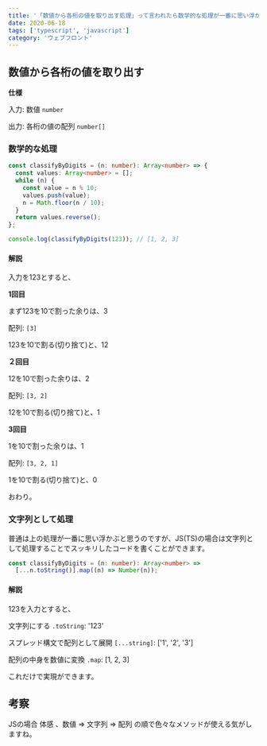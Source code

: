 ```yaml
---
title: '「数値から各桁の値を取り出す処理」って言われたら数学的な処理が一番に思い浮かぶけど、JSならそんなことなかった。'
date: 2020-06-18
tags: ['typescript', 'javascript']
category: 'ウェブフロント'
---
```


## 数値から各桁の値を取り出す

**仕様**

入力: 数値 `number`

出力: 各桁の値の配列 `number[]`

### 数学的な処理

```typescript
const classifyByDigits = (n: number): Array<number> => {
  const values: Array<number> = [];
  while (n) {
    const value = n % 10;
    values.push(value);
    n = Math.floor(n / 10);
  }
  return values.reverse();
};

console.log(classifyByDigits(123)); // [1, 2, 3]
```

#### 解説

入力を123とすると、

**1回目**

まず123を10で割った余りは、3

配列: `[3]`

123を10で割る(切り捨て)と、12

**２回目**

12を10で割った余りは、2

配列: `[3, 2]`

12を10で割る(切り捨て)と、1

**3回目**

1を10で割った余りは、1

配列: `[3, 2, 1]`

1を10で割る(切り捨て)と、0

おわり。

### 文字列として処理

普通は上の処理が一番に思い浮かぶと思うのですが、JS(TS)の場合は文字列として処理することでスッキリしたコードを書くことができます。

```typescript
const classifyByDigits = (n: number): Array<number> =>
  [...n.toString()].map((n) => Number(n));
```

#### 解説

123を入力とすると、

文字列にする `.toString`: '123'

スプレッド構文で配列として展開 `[...string]`: ['1', '2', '3']

配列の中身を数値に変換 `.map`: [1, 2, 3]

これだけで実現ができます。

## 考察

JSの場合 体感 、数値 => 文字列 => 配列 の順で色々なメソッドが使える気がしますね。
